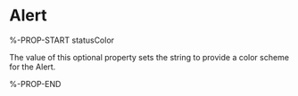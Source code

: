# Alert

%-PROP-START statusColor

The value of this optional property sets the string to provide a color scheme for the Alert.

%-PROP-END

